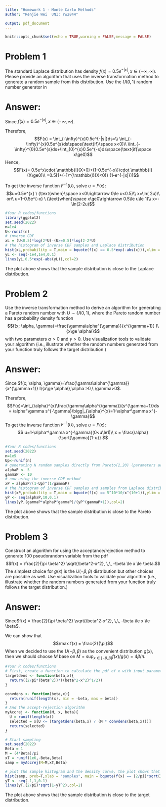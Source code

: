 ```yaml
---
title: "Homework 1 - Monte Carlo Methods"
author: "Renjie Wei  UNI: rw2844"

output: pdf_document
---
```


```r
knitr::opts_chunk$set(echo = TRUE,warning = FALSE,message = FALSE)
```

# Problem 1
The standard Laplace distribution has density $f(x) = 0.5e^{-|x|}, x\in
(-\infty, \infty)$. Please provide an algorithm that uses the inverse transformation method to generate a random sample from this distribution. Use the $U(0,1)$ random number generator in  \em{\bf{R}}, write a  \em{\bf{R}}-function to implement the algorithm. Use visualization tools to validate your algorithm (i.e., illustrate whether the random numbers generated from your function truly follows the standard Laplace distribution.)

# Answer: 

Since $f(x) = 0.5e^{-|x|}, x\in
(-\infty, \infty)$.

Therefore,
$$F(x) = \int_{-\infty}^{x}0.5e^{-|s|}ds=\\
\int_{-\infty}^{x}0.5e^{s}ds\space(\text{if}\space x<0)\\
\int_{-\infty}^{0}0.5e^{s}ds+\int_{0}^{x}0.5e^{-s}ds\space(\text{if}\space x\ge0)$$
Hence,
$$F(x)= 0.5e^x\cdot \mathbb{I}(X<0)+(1-0.5e^{-x})\cdot \mathbb{I}(X\ge0)\\
=0.5[1+(-1)^{\mathbb{I}(X<0)} (1-e^{-|x|})]$$

To get the inverse function $F^{-1}(U)$, solve $u = F(x)$:
$$u=0.5e^{x} \ (\text{when}\space x<0\rightarrow 0\le u<0.5)\\
x=\ln( 2u)\\
or\\
u=1-0.5e^{-x} \ (\text{when}\space x\ge0\rightarrow 0.5\le u\le 1)\\
x=-\ln(2-2u)$$

```r
#Your R codes/functions
library(ggplot2)
set.seed(2022)
n=1e4
U<-runif(n)
# inverse CDF
xL = (U<0.5)*log(2*U)-(U>=0.5)*log(2-2*U)
# the histogram of inverse CDF samples and Laplace distribution
hist(xL,probability = T,main = bquote(f(x) == 0.5*exp(-abs(x))),xlim = c(-10,10),ylim = c(0,0.6))
yL <- seq(-1e4,1e4,0.1)
lines(yL,0.5*exp(-abs(yL)),col=2)
```

The plot above shows that the sample distribution is close to the Laplace distribution.


# Problem 2

Use the inverse transformation method to  derive an algorithm for generating a Pareto random number with $U\sim U(0,1)$, where the Pareto random number has a probability density function 
     $$f(x; \alpha, \gamma)=\frac{\gamma\alpha^{\gamma}}{x^{\gamma+1}} I\{x\ge \alpha\}$$ with two parameters $\alpha >0$ and $\gamma>0$. Use visualization tools to validate your algorithm (i.e., illustrate whether the random numbers generated from your function truly follows the target distribution.)


# Answer: 

Since $f(x; \alpha, \gamma)=\frac{\gamma\alpha^{\gamma}}{x^{\gamma+1}} I\{x\ge \alpha\},\alpha >0,\ \gamma>0$.

Therefore,
$$F(x)=\int_{\alpha}^{x}\frac{\gamma\alpha^{\gamma}}{s^{\gamma+1}}ds = \alpha^\gamma s^{-\gamma}\bigg|_{\alpha}^{x}=1-\alpha^\gamma x^{-\gamma}$$
To get the inverse function $F^{-1}(U)$, solve $u = F(x)$:
$$
u=1-\alpha^\gamma x^{-\gamma}(0<u\le1)\\
x = \frac{\alpha}{\sqrt[\gamma]{1-u}}
$$
```r
#Your R codes/functions 
set.seed(2022)
n=1e5
Up<-runif(n)
# generating N random samples directly from Pareto(2,20) (parameters are tuned in order to make the stacked histogram readable)
alphaP <- 5
gammaP <- 10
# now using the inverse CDF method
xP = alphaP/(1-Up)^(1/gammaP)
# the histogram of inverse CDF samples and samples from Laplace distribution
hist(xP,probability = T,main = bquote(f(x) == 5^10*10/x^(10+1)),ylim = c(0,gammaP/alphaP*5/4))
yP <- seq(alphaP,10,0.1)
lines(yP,(gammaP*alphaP^gammaP)/(yP^(gammaP+1)),col=2)
```

The plot above shows that the sample distribution is close to the Pareto distribution.

# Problem 3

Construct an algorithm for using the acceptance/rejection method to generate 100 pseudorandom
 variable from the pdf
 $$f(x) = \frac{2}{\pi \beta^2} \sqrt{\beta^2-x^2}, \,\, -\beta \le x \le \beta.$$
The simplest choice for $g(x)$ is the $U(-\beta, \beta)$ distribution but other choices are possible as well. Use visualization tools to validate your algorithm (i.e., illustrate whether the random numbers generated from your function truly follows the target distribution.)

# Answer: 
Since$f(x) = \frac{2}{\pi \beta^2} \sqrt{\beta^2-x^2}, \,\, -\beta \le x \le \beta$.

We can show that $$\max f(x) = \frac{2}{\pi}$$
When we decided to use the $U(-\beta, \beta)$ as the convenient distribution $g(x)$, then we should choose $M$ base on $M= \sup_{x\in[-\beta,\beta]} f(x)/g(x)=4\beta/\pi$.
```r
#Your R codes/functions 
# First, create a function to calculate the pdf of x with input parameter beta and Uniform samples xs
targetdens <- function(beta,x){
  return((2/pi*(beta^2))*((beta^2-x^2)^1/2))
}

convdens <- function(beta,x){
  return(runif(length(x), min = -beta, max = beta))
}
# And the accept-rejection algorithm
myAccrej <- function(M, x, beta){
  U = runif(length(x))
  selected = x[U <= (targetdens(beta,x) / (M * convdens(beta,x)))]
  return(selected)
}

# Start sampling
set.seed(2022)
Beta = 1
M = (4*Beta)/pi
xT = runif(1e6,-Beta,Beta)
samp = myAccrej(M=M,xT,Beta)

# plot the sample histogram and the density curve, the plot shows that the shape of these two distributions are very close
hist(samp, prob=T,xlab = "samples", main = bquote(f(x) == (2/pi)*sqrt(1-x^2)) )
yT <- seq(-1,1,0.1)
lines(yT,(2/pi)*sqrt(1-yT^2),col=2)
```

The plot above shows that the sample distribution is close to the target distribution.



